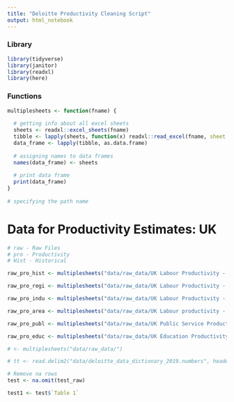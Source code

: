 ```yaml
---
title: "Deloitte Productivity Cleaning Script"
output: html_notebook
---
```

### Library
```r
library(tidyverse)
library(janitor)
library(readxl)
library(here)
```

### Functions
```r
multiplesheets <- function(fname) {
   
  # getting info about all excel sheets
  sheets <- readxl::excel_sheets(fname)
  tibble <- lapply(sheets, function(x) readxl::read_excel(fname, sheet = x))
  data_frame <- lapply(tibble, as.data.frame)
    
  # assigning names to data frames
  names(data_frame) <- sheets
    
  # print data frame
  print(data_frame)
}
  
# specifying the path name
```
# Data for Productivity Estimates: UK
```r
# raw - Raw Files
# pro - Productivity
# Hist - Historical

raw_pro_hist <- multiplesheets("data/raw_data/UK Labour Productivity - Historical.xls")

raw_pro_regi <- multiplesheets("data/raw_data/UK Labour Productivity - Region by Industry.xls")

raw_pro_indu <- multiplesheets("data/raw_data/UK Labour Productivity - Industry division.xls")

raw_pro_area <- multiplesheets("data/raw_data/UK Labour productivity - Rural and urban areas.xls")

raw_pro_publ <- multiplesheets("data/raw_data/UK Public Service Productivity.xls")

raw_pro_educ <- multiplesheets("data/raw_data/UK Education Productivity.xls")

# <- multiplesheets("data/raw_data/")

# tt <- read.delim2("data/deloitte_data_dictionary_2019.numbers", header = FALSE)
```

```r
# Remove na rows
test <- na.omit(test_raw)
```



```r


test1 <- test$`Table 1`
``` 

